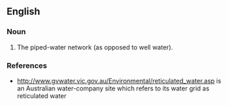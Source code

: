 ==English==

===Noun===
{{en-noun|-|s}}

# {{cx|AU|lang=en}} The piped-water network (as opposed to well water).

===References===
* http://www.gvwater.vic.gov.au/Environmental/reticulated_water.asp is an Australian water-company site which refers to its water grid as reticulated water